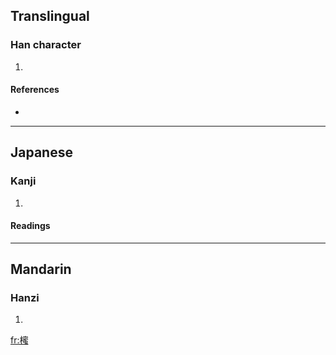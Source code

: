 ==Translingual==

===Han character===
{{Han char|rn=75|rad=木|as=14|sn=18|four=|canj=木十心戈 (DJPI)}}

# {{defn|Han|sort=木14}}

====References====
* {{Han ref|kx=0559.090|dkj=15754|dj=0948.240|hdz=21311.030|uh=6AC1|ud=27329}}

----

==Japanese==

===Kanji===
{{ja-kanji|grade=|rs=木14}}

# {{defn|Japanese}}

====Readings====
{{ja-readings|on=[[みつ]] (mitsu)|kun=[[じんこう]] (jinkou), [[しきみ]] (shikimi)}}

----

==Mandarin==

===Hanzi===
{{cmn-hanzi|pin=[[mì]] ([[mi4]])|wg=mi<sup>4</sup>}}

# {{defn|Mandarin}}

[[fr:櫁]]